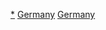 {{Commons category|Cathedrals in Germany}}

[[Category:德国教堂|*]]
[[Category:欧洲主教座堂|Germany]]
[[Category:各国主教座堂|Germany]]